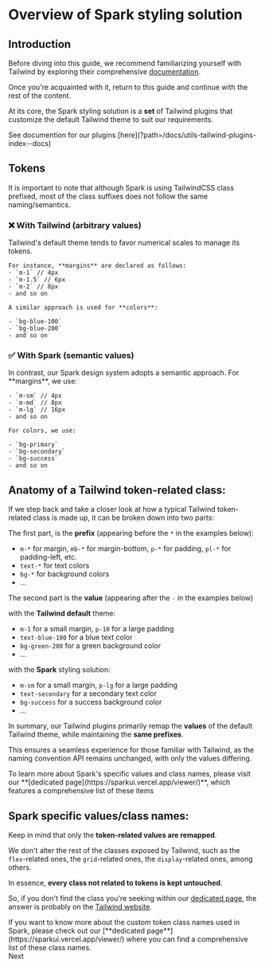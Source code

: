 
<Meta title="Using Spark/Styling overview" />

# Overview of Spark styling solution

## Introduction

Before diving into this guide, we recommend familiarizing yourself with Tailwind by exploring their comprehensive [documentation](https://tailwindcss.com/docs/utility-first).

Once you're acquainted with it, return to this guide and continue with the rest of the content.

At its core, the Spark styling solution is a **set** of Tailwind plugins that customize the default Tailwind theme to suit our requirements.

<Callout>
  See documention for our plugins [here](?path=/docs/utils-tailwind-plugins-index--docs)
</Callout>

## Tokens

It is important to note that although Spark is using TailwindCSS class prefixed, most of the class suffixes does not follow the same naming/semantics.

<div className="flex gap-lg">
  <div className=" bg-error-container text-on-error-container rounded-md flex-1 p-lg">
    <h3>❌ With Tailwind (arbitrary values)</h3>
    Tailwind's default theme tends to favor numerical scales to manage its tokens.

    For instance, **margins** are declared as follows:
    - `m-1` // 4px
    - `m-1.5` // 6px
    - `m-2` // 8px
    - and so on

    A similar approach is used for **colors**:

    - `bg-blue-100`
    - `bg-blue-200`
    - and so on

  </div>

  <div className="bg-success-container text-on-success-container rounded-md flex-1 p-lg">
    <h3>✅ With Spark (semantic values)</h3>
    In contrast, our Spark design system adopts a semantic approach. For **margins**, we use:

    - `m-sm` // 4px
    - `m-md` // 8px
    - `m-lg` // 16px
    - and so on

    For colors, we use:

    - `bg-primary`
    - `bg-secondary`
    - `bg-success`
    - and so on

  </div>
</div>

## Anatomy of a Tailwind token-related class:

If we step back and take a closer look at how a typical Tailwind token-related class is made up, it can be broken down into two parts:

The first part, is the **prefix** (appearing before the `*` in the examples below):

- `m-*` for margin, `mb-*` for margin-bottom, `p-*` for padding, `pl-*` for padding-left, etc.
- `text-*` for text colors
- `bg-*` for background colors
- …

The second part is the **value** (appearing after the `-` in the examples below)

with the **Tailwind default** theme:

- `m-1` for a small margin, `p-10` for a large padding
- `text-blue-100` for a blue text color
- `bg-green-200` for a green background color
- ...

with the **Spark** styling solution:

- `m-sm` for a small margin, `p-lg` for a large padding
- `text-secondary` for a secondary text color
- `bg-success` for a success background color
- …

In summary, our Tailwind plugins primarily remap the **values** of the default Tailwind theme, while maintaining the **same prefixes**.

This ensures a seamless experience for those familiar with Tailwind, as the naming convention API remains unchanged, with only the values differing.

<Callout>
  To learn more about Spark's specific values and class names, please visit our **[dedicated
  page](https://sparkui.vercel.app/viewer/)**, which features a comprehensive list of these items
</Callout>

## Spark specific values/class names:

Keep in mind that only the **token-related values are remapped**.

We don't alter the rest of the classes exposed by Tailwind, such as the `flex`-related ones, the `grid`-related ones, the `display`-related ones, among others.

In essence, **every class not related to tokens is kept untouched**.

So, if you don't find the class you're seeking within our [dedicated page](https://sparkui.vercel.app/viewer/), the answer is probably on the [Tailwind website](https://tailwindcss.com).

<Callout marginBottom="large">
  If you want to know more about the custom token class names used in Spark, please check out our
  [**dedicated page**](https://sparkui.vercel.app/viewer/) where you can find a comprehensive list
  of these class names.
</Callout>

<div className="flex justify-end mt-md">
  <Card
    href="/?path=/docs/using-spark-guide-migrating-from-styled-components--docs#migrating-from-styled-components"
    description="migration guide for transitioning from styled components to Spark's styling solution"
  >
    Next
  </Card>
</div>
